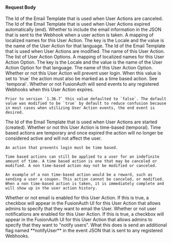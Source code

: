 
#### Request Body

<APIBlock>
  <APIField name="userAction.cancelEmailTemplateId" type="UUID" optional>
    The Id of the Email Template that is used when User Actions are canceled.
  </APIField>
  <APIField name="userAction.endEmailTemplateId" type="UUID" optional>
    The Id of the Email Template that is used when User Actions expired automatically (end).
  </APIField>
  <APIField name="userAction.includeEmailInEventJSON" type="Boolean" optional>
    Whether to include the email information in the JSON that is sent to the Webhook when a user action is taken.
  </APIField>
  <APIField name="userAction.localizedNames" type="Map<Locale, String>" optional>
    A mapping of localized names for this User Action. The key is the Locale and the value is the name of the User Action for that language.
  </APIField>
  <APIField name="userAction.modifyEmailTemplateId" type="UUID" optional>
    The Id of the Email Template that is used when User Actions are modified.
  </APIField>
  <APIField name="userAction.name" type="String" required>
    The name of this User Action.
  </APIField>
  <APIField name="userAction.options" type="Array" optional>
    The list of User Action Options.
  </APIField>
  <APIField name="userAction.options[x].localizedNames" type="Map<Locale, String>" optional>
    A mapping of localized names for this User Action Option. The key is the Locale and the value is the name of the User Action Option for that language.
  </APIField>
  <APIField name="userAction.options[x].name" type="String" optional>
    The name of this User Action Option.
  </APIField>
  <APIField name="userAction.preventLogin" type="Boolean" optional defaults="false">
    Whether or not this User Action will prevent user login. When this value is set to `true` the action must also be marked as a time based action. See `temporal`.
  </APIField>
  <APIField name="userAction.sendEndEvent" type="Boolean" optional defaults="true">
    Whether or not FusionAuth will send events to any registered Webhooks when this User Action expires.

    Prior to version `1.36.7` this value defaulted to `false`. The default value was modified to be `true` by default to reduce confusion because in most cases when utilizing User Action events, the end event is desired.
  </APIField>
  <APIField name="userAction.startEmailTemplateId" type="UUID" optional>
    The Id of the Email Template that is used when User Actions are started (created).
  </APIField>
  <APIField name="userAction.temporal" type="Boolean" optional defaults="false">
    Whether or not this User Action is time-based (temporal). Time based actions are temporary and once expired the action will no longer be considered active and will not affect the user.

    An action that prevents login must be time based.

    Time based actions can still be applied to a user for an indefinite amount of time. A time based action is one that may be canceled or modified. A non time-based action may not be modified or canceled.

    An example of a non time-based action would be a reward, such as sending a user a coupon. This action cannot be canceled, or modified. When a non time-based action is taken, it is immediately complete and will show up in the user action history.
  </APIField>
  <APIField name="userAction.userEmailingEnabled" type="Boolean" optional defaults="false">
    Whether or not email is enabled for this User Action. If this is true, a checkbox will appear in the FusionAuth UI for this User Action that allows admins to specify that they want to email the User.
  </APIField>
  <APIField name="userAction.userNotificationsEnabled" type="Boolean" optional defaults="false">
    Whether or not user notifications are enabled for this User Action. If this is true, a checkbox will appear in the FusionAuth UI for this User Action that allows admins to specify that they want to "notify users". What this does is send an additional flag named **notifyUser** in the event JSON that is sent to any registered Webhooks.
  </APIField>
</APIBlock>

<JSON title="Example Request JSON" src="user-actions/request.json" />
